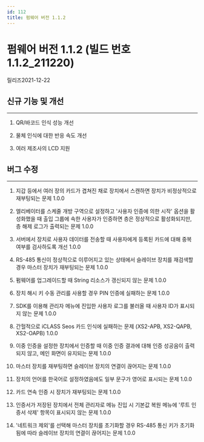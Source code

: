 ```yaml
---
id: 112
title: 펌웨어 버전 1.1.2
---
```


# 펌웨어 버전 1.1.2 (빌드 번호 1.1.2_211220)

릴리즈<Separator/>2021-12-22

## 신규 기능 및 개선

---

1. QR/바코드 인식 성능 개선

1. 물체 인식에 대한 반응 속도 개선

1. 여러 제조사의 LCD 지원

## 버그 수정

---

<BugLists>

1. 지갑 등에서 여러 장의 카드가 겹쳐진 채로 장치에서 스캔하면 장치가 비정상적으로 재부팅되는 문제 <Badge>1.0.0</Badge>

1. 엘리베이터를 스케줄 개방 구역으로 설정하고 '사용자 인증에 의한 시작' 옵션을 활성화했을 때 출입 그룹에 속한 사용자가 인증하면 층은 정상적으로 활성화되지만, 층 해제 로그가 출력되는 문제 <Badge>1.0.0</Badge>

1. 서버에서 장치로 사용자 데이터를 전송할 때 사용자에게 등록된 카드에 대해 중복 여부를 검사하도록 개선 <Badge>1.0.0</Badge>

1. RS-485 통신이 정상적으로 이루어지고 있는 상태에서 슬레이브 장치를 재검색할 경우 마스터 장치가 재부팅되는 문제 <Badge>1.0.0</Badge>

1. 펌웨어를 업그레이드할 때 String 리소스가 갱신되지 않는 문제 <Badge>1.0.0</Badge>

1. 장치 해시 키 수동 관리를 사용할 경우 PIN 인증에 실패하는 문제 <Badge>1.0.0</Badge>

1. SDK를 이용해 관리자 메뉴에 진입한 사용자 로그를 불러올 때 사용자 ID가 표시되지 않는 문제 <Badge>1.0.0</Badge>

1. 간헐적으로 iCLASS Seos 카드 인식에 실패하는 문제 (XS2-APB, XS2-QAPB, XS2-OAPB) <Badge>1.0.0</Badge>

1. 이중 인증을 설정한 장치에서 인증할 때 이중 인증 결과에 대해 인증 성공음이 출력되지 않고, 메인 화면이 유지되는 문제 <Badge>1.0.0</Badge>

1. 마스터 장치를 재부팅하면 슬레이브 장치의 연결이 끊어지는 문제 <Badge>1.0.0</Badge>

1. 장치의 언어를 한국어로 설정하였음에도 일부 문구가 영어로 표시되는 문제 <Badge>1.0.0</Badge>

1. 카드 연속 인증 시 장치가 재부팅되는 문제 <Badge>1.0.0</Badge>

1. 인증서가 저장된 장치에서 전체 관리자로 메뉴 진입 시 기본값 복원 메뉴에 '루트 인증서 삭제' 항목이 표시되지 않는 문제 <Badge>1.0.0</Badge>

1. '네트워크 제외'를 선택해 마스터 장치를 초기화할 경우 RS-485 통신 키가 초기화됨에 따라 슬레이브 장치의 연결이 끊어지는 문제 <Badge>1.0.0</Badge>

</BugLists>